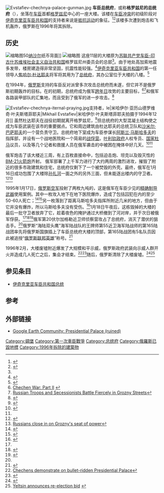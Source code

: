 {{Coord|display=title|43|18|59.00|N|45|41|34.21|E}}
[[File:Evstafiev-chechnya-palace-gunman.jpg|thumb]]
'''车臣总统府'''，或称'''格罗兹尼的总统府'''（{{lang-ru|Президентский дворец в Грозном }}），坐落在[[车臣共和国|车臣]]首都[[格罗兹尼|格罗兹尼]]中心的一座大楼。该楼在[[第一次車臣戰爭|车臣冲突]]的初级阶段对[[伊奇克里亚车臣共和国|伊奇克里亚车臣共和国]]的支持者来说是[[抵抗运动|抵抗运动]]的象征。<ref>{{Citeweb|title=俄罗斯车臣危机大事记|url=http://news.sohu.com/78/55/news202725578.shtml|publisher=搜狐新闻-新华网|date=2002-08-20|quote=1995年1月19日：车臣反政府武装放弃了他们抵抗运动的象征——位于车臣首府格罗兹尼的总统府。}}</ref><ref>{{Citeweb|title=Grozny 2000: Urban Combat Lessons Learned - Department of Defense, or the US Government|url=http://fmso.leavenworth.army.mil/documents/grozny2000/grozny2000.htm|publisher=Foreign Military Studies Office-Military Review|access-date=2008-10-17|archive-url=https://web.archive.org/web/20080914160108/http://fmso.leavenworth.army.mil/documents/grozny2000/grozny2000.htm|archive-date=2008-09-14|dead-url=yes}}</ref>该楼多次遭到炮击和飞机轰炸，俄罗斯在1996年将其拆除。

== 历史 ==
[[File:50_нахаров_(реверс).png|缩略图]]50[[车臣纳沙尔|纳沙尔]]纸币背面]]
[[File:MedalGroznuObobron.gif|缩略图]]
这座11层的大楼原为[[苏联共产党|苏联共产党]][[車臣-印古什蘇維埃社會主義自治共和國|车臣-印古什苏维埃社会主义自治共和国]]格罗兹尼州委员会的总部<ref name=milsina/>。由于地处高加索地震多发带，楼房建造得非常坚固，抗震性能较强。<ref name=milsina>{{Citeweb|title=第一次车臣战争中的俄军航空兵(组图2)|url=http://mil.news.sina.com.cn/p/2005-11-07/1121329185.html|date=2005-11-07|publisher=新浪军事-千龙新闻网}}</ref>[[伊奇克里亚车臣共和国|伊奇克里亚车臣共和国]]的第一任领导人[[焦哈尔·杜达耶夫|焦哈尔·杜达耶夫]]将军将其用为了[[总统府|总统府]]，其办公室位于大楼的八楼。<ref>{{Citeweb|url=http://www.independent.co.uk/voices/profile-dzhokhar-dudayev-lone-wolf-of-grozny-1569145.html|title=PROFILE: Dzhokhar Dudayev: Lone wolf of Grozny|date=1995-01-22|publisher=independent}}</ref>

在1994年，[[俄罗斯|俄罗斯]]支持的车臣反对派曾多次攻击总统府而未遂，但它并不是俄罗斯初期轰炸的目标。在{{le|格罗兹尼战役 (1994年-1995年)|Battle of Grozny (1994–95)|1994年至1995年的格罗兹尼战役}}的初期，总统府成为俄军[[跨年日|跨年日]]攻势的主要目标，<ref>[http://www.boyntonweb.net/Policy/Chechnya.htm Chechen War: Part II] {{webarchive|url=https://web.archive.org/web/20070927174621/http://www.boyntonweb.net/Policy/Chechnya.htm |date=2007-09-27 }}</ref><ref>[http://query.nytimes.com/gst/fullpage.html?res=990CE2D7123BF931A35752C0A963958260 Russian Troops and Secessionists Battle Fiercely in Grozny Streets]</ref>和俄军各路装甲部队的汇集地，而且受到了俄军的进一步攻击。<ref>{{Citeweb|title=Wounded Bear: The Ongoing Russian Military Operation in Chechnya|url=http://fmso.leavenworth.army.mil/documents/wounded/wounded.htm|publisher=Foreign Military Studies Office|author=MAJ Gregory J. Celestan|date=1996-08|access-date=2015-10-11|archive-url=https://web.archive.org/web/20150927144234/http://fmso.leavenworth.army.mil/documents/wounded/wounded.htm|archive-date=2015-09-27|dead-url=yes}}</ref>

[[File:Evstafiev-chechnya-iternal-praying.jpg|thumb]]支持者，le|米哈伊尔·亚历山德罗维奇·叶夫斯塔菲耶夫|Mikhail Evstafiev|米哈伊尔·叶夫斯塔菲耶夫拍摄于1994年12月]]
虽然杜达耶夫在战役初期就离开格罗兹尼，<ref>{{citeweb|title=Chechen president `flees palace' |url=http://www.independent.co.uk/news/chechen-president-flees-palace-1566331.html|publisher=independent|date=2011-10-23}}</ref>但总统府的大型混凝土结构使之成为车臣武装在该市的重要据点。它和周边建筑由杜达耶夫的总统卫队和[[沙米尔·巴萨耶夫|沙米尔·巴萨耶夫]]的一个营负责守卫。总统府地下室成为车臣参谋长[[阿斯兰·马斯哈多夫|阿斯兰·马斯哈多夫]]的指挥部，并设有一个战地医院和一个简易的[[戰俘營|战俘营]]。[[鲍里斯·尼古拉耶维奇·叶利钦|叶利钦政府]]人权专员、[[国家杜马|国家杜马]]议员{{le|谢尔盖·阿达莫维奇·科瓦廖夫|Sergei Kovalev}}，以及{{le|维克多·阿列克谢耶维奇·波普科夫|Viktor Popkov}}等几个记者和救援人员在俄军袭击的中被困在掩体中好几天。<ref>{{Citeweb|url=http://www.theguardian.com/world/1995/jan/03/chechnya.jamesmeek |title=The Russians are trying to take Grozny at any price|publisher=theguardian|date=1995-01-03}}</ref><ref name=died/>

俄军炮击了该大楼近三周，有上百枚直接命中，包括迫击炮、坦克以及毁灭性的[[BM-21火箭炮|BM-21火箭炮]]齐射。 俄军部署了上千军力进行了大约两周的激烈进攻，摧毁了附近的很多市政建筑和住宅，总统府仅剩下了一个被焚毁的外壳。最终，俄军在1月16日成功包围了大楼除[[孫扎河|孙扎河]]一面之外的另外三面，但未能逐出楼内的守卫者。<ref>{{Citeweb |url=http://www.highbeam.com/doc/1P2-816403.html |title=Russians Set to Capture Burning Grozny Palace |publisher=highbeam-The Washington Post |date=1995-01-15 |access-date=2015-10-10 |archive-url=https://web.archive.org/web/20121022180404/http://www.highbeam.com/doc/1P2-816403.html |archive-date=2012-10-22 |dead-url=yes }}</ref><ref>[http://findarticles.com/p/articles/mi_qn4158/is_/ai_n14869277 Russians close in on Grozny's seat of power]</ref>

1995年1月17日，[[俄罗斯空军|俄罗斯空军]]投射了两枚九吨的{{le|掩体炸弹|Bunker buster}}，这是俄军在车臣少见的[[精确制导武器|精确制导武器]]使用案例。其中一枚攻入地下在地下医院爆炸，造成了包括囚犯在内的至少50-60人死亡；<ref name=died>{{Cite web |url=http://www.sptimes.ru/index.php?action_id=2&story_id=4502 |title=He Died for His Ideals |access-date=2015-10-10 |archive-url=https://web.archive.org/web/20110605044630/http://www.sptimes.ru/index.php?action_id=2&story_id=4502 |archive-date=2011-06-05 |dead-url=yes }}</ref><ref name=take>{{Citeweb|title=Russians Take Palace In Grozny / Chechens vow to continue fight|url=http://www.sfgate.com/news/article/Russians-Take-Palace-In-Grozny-Chechens-vow-to-3048295.php |publisher=sfgate |date=1995-01-20}}</ref>另一枚落到了距离马斯哈多夫指挥所附近几米的地方，但由于它并没有爆炸，所以马斯哈多夫没有受伤。<ref>{{Citeweb|url=http://www.kommersant.com/page.asp?id=552963|title=Aslan Maskhadov Killed // Nikolai Patrushev claims responsibility|quote=At the beginning of 1995, a nine-ton aircraft bomb landed on the roof of the presidential palace in Grozny, punched through it and hit Maskhadov's bunker, but did not explode. Maskhadov was only a few meters from the site but was unharmed.|publisher=kommersant|date=2005-03-09|accessdate=2015-10-10|archive-date=2007-05-27|archive-url=https://web.archive.org/web/20070527062651/http://www.kommersant.com/page.asp?id=552963|dead-url=no}}</ref>1月18日午夜后，这栋毁掉的大楼的最后一批守卫者放弃了它，趁着夜色的掩护通过大桥撤到了河对岸，并于次日被俄军俘获。<ref name=take/><ref>{{Citeweb |url=http://www.highbeam.com/doc/1P2-817229.html |title=Chechens Abandon Grozny Stronghold; Russian Troops Enter Presidential Palace |publisher=highbeam-The Washington Post |date=1995-01-20 |access-date=2015-10-10 |archive-url=https://web.archive.org/web/20121022180158/http://www.highbeam.com/doc/1P2-817229.html |archive-date=2012-10-22 |dead-url=yes }}</ref><ref>{{Citeweb|url=http://www.highbeam.com/doc/1P2-4265465.html|title=Chechnya's Presidential Palace Falls to Russians|publisher=highbeam-Chicago Sun-Times|date=1995-01-19|access-date=2015-10-10|archive-url=https://web.archive.org/web/20121022180327/http://www.highbeam.com/doc/1P2-4265465.html|archive-date=2012-10-22|dead-url=yes}}</ref>俄军第20伏尔加格勒近卫师侦察营攻占了总统府，消灭了潜伏的狙击手。<ref name=milsina/>俄罗斯“海陆双头鹰”海军陆战队的王牌师第55近卫海军陆战师的第165陆战团率先将俄罗斯国旗插上了车臣总统府大楼的顶部，第165陆战团有5名队员因此被追授“[[俄罗斯联邦英雄|俄罗斯联邦英雄]]”称号。<ref>{{Citeweb|title=中俄联合军演 俄军“四大精锐”即将亮相|url=http://news.sina.com.cn/c/2005-08-19/11096732317s.shtml|publisher=新浪-汕头都市报|date=2005-08-19}}</ref>

1996年2月，大楼废墟附近爆发了大规模和平示威，俄罗斯政府武装向示威人群开火并造成几人死亡之后，集会才结束。<ref>[http://findarticles.com/p/articles/mi_qn4158/is_19951106/ai_n14016332 Chechens demonstrate on bullet-ridden Presidential Palace]</ref><ref>{{Cite web |url=http://www.hartford-hwp.com/archives/63/080.html |title=Mass protests in Grozny end in bloodshed |accessdate=2015-10-10 |archive-date=2019-05-27 |archive-url=https://web.archive.org/web/20190527082713/http://www.hartford-hwp.com/archives/63/080.html |dead-url=yes }}</ref>随后，俄罗斯清除了大楼废墟。<ref>{{Citeweb |url=http://www.cnn.com/WORLD/9603/raduyev_dead/index.html |title=Chechen rebel leader killed, reports say; Fierce fighting erupts |publisher=CNN |date=1996-03-06 |accessdate=2015-10-10 |archive-date=2016-03-04 |archive-url=https://web.archive.org/web/20160304102354/http://www.cnn.com/WORLD/9603/raduyev_dead/index.html |dead-url=no }}</ref><ref>[http://www.cnn.com/WORLD/9602/yeltsin_announcement/ Yeltsin announces re-election bid] {{webarchive|url=https://web.archive.org/web/20081211122936/http://www.cnn.com/WORLD/9602/yeltsin_announcement/ |date=2008-12-11 }}</ref>

== 参见条目 ==
* [[伊奇克里亚车臣共和国总统|伊奇克里亚车臣共和国总统]]

== 参考 ==
{{Reflist|2}}

== 外部链接 ==
* [http://bbs.keyhole.com/ubb/showflat.php/Cat/0/Number/504018 Google Earth Community: Presidential Palace (ruined)]

[[Category:碉堡|Category:碉堡]]
[[Category:第一次車臣戰爭|Category:第一次車臣戰爭]]
[[Category:总统府|Category:总统府]]
[[Category:俄羅斯已毀地標|Category:俄羅斯已毀地標]]
[[Category:1996年拆除的建築物|Category:1996年拆除的建築物]]